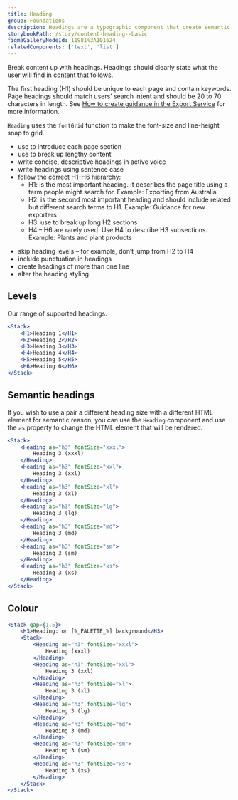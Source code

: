```yaml
---
title: Heading
group: Foundations
description: Headings are a typographic component that create semantic structure, allow users to scan content by creating relative visual prominence and support search engine optimisation.
storybookPath: /story/content-heading--basic
figmaGalleryNodeId: 11981%3A101624
relatedComponents: ['text', 'list']
---
```


Break content up with headings. Headings should clearly state what the user will find in content that follows.

The first heading (H1) should be unique to each page and contain keywords. Page headings should match users’ search intent and should be 20 to 70 characters in length. See [How to create guidance in the Export Service](/guides/how-to-write-guidance) for more information.

`Heading` uses the `fontGrid` function to make the font-size and line-height snap to grid.

<DoHeading />

- use to introduce each page section
- use to break up lengthy content
- write concise, descriptive headings in active voice
- write headings using sentence case
- follow the correct H1-H6 hierarchy:
  - H1: is the most important heading. It describes the page title using a term people might search for. Example: Exporting from Australia
  - H2: is the second most important heading and should include related but different search terms to H1. Example: Guidance for new exporters
  - H3: use to break up long H2 sections
  - H4 – H6 are rarely used. Use H4 to describe H3 subsections. Example: Plants and plant products

<DontHeading />

- skip heading levels – for example, don’t jump from H2 to H4
- include punctuation in headings
- create headings of more than one line
- alter the heading styling.

## Levels

Our range of supported headings.

```jsx live
<Stack>
	<H1>Heading 1</H1>
	<H2>Heading 2</H2>
	<H3>Heading 3</H3>
	<H4>Heading 4</H4>
	<H5>Heading 5</H5>
	<H6>Heading 6</H6>
</Stack>
```

## Semantic headings

If you wish to use a pair a different heading size with a different HTML element for semantic reason, you can use the `Heading` component and use the `as` property to change the HTML element that will be rendered.

```jsx live
<Stack>
	<Heading as="h3" fontSize="xxxl">
		Heading 3 (xxxl)
	</Heading>
	<Heading as="h3" fontSize="xxl">
		Heading 3 (xxl)
	</Heading>
	<Heading as="h3" fontSize="xl">
		Heading 3 (xl)
	</Heading>
	<Heading as="h3" fontSize="lg">
		Heading 3 (lg)
	</Heading>
	<Heading as="h3" fontSize="md">
		Heading 3 (md)
	</Heading>
	<Heading as="h3" fontSize="sm">
		Heading 3 (sm)
	</Heading>
	<Heading as="h3" fontSize="xs">
		Heading 3 (xs)
	</Heading>
</Stack>
```

## Colour

```jsx live colorSection
<Stack gap={1.5}>
	<H3>Heading: on [%_PALETTE_%] background</H3>
	<Stack>
		<Heading as="h3" fontSize="xxxl">
			Heading (xxxl)
		</Heading>
		<Heading as="h3" fontSize="xxl">
			Heading 3 (xxl)
		</Heading>
		<Heading as="h3" fontSize="xl">
			Heading 3 (xl)
		</Heading>
		<Heading as="h3" fontSize="lg">
			Heading 3 (lg)
		</Heading>
		<Heading as="h3" fontSize="md">
			Heading 3 (md)
		</Heading>
		<Heading as="h3" fontSize="sm">
			Heading 3 (sm)
		</Heading>
		<Heading as="h3" fontSize="xs">
			Heading 3 (xs)
		</Heading>
	</Stack>
</Stack>
```

